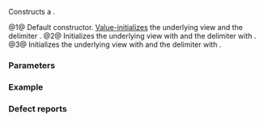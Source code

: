 {{cpp/ranges/lazy_split_view/title|lazy_split_view}}
{{cpp/ranges/lazy_split_view/navbar}}

{{dcl begin}}
{{dcl|num=1|since=c++20|1=
lazy_split_view()
    requires std::default_initializable&lt;V&gt; &amp;&amp;
             std::default_initializable&lt;Pattern&gt; = default;
}}
{{dcla|num=2|since=c++20|1=
constexpr explicit lazy_split_view( V base, Pattern pattern );
}}
{{dcl|num=3|since=c++20|1=
template&lt; ranges::input_range R &gt;
    requires std::constructible_from&lt;V, views::all_t&lt;R&gt;&gt; &amp;&amp;
             std::constructible_from&lt;Pattern, ranges::single_view&lt;
                                                  ranges::range_value_t&lt;R&gt;&gt;&gt;
constexpr explicit lazy_split_view( R&amp;&amp; r, ranges::range_value_t&lt;R&gt; e );
}}
{{dcl end}}

Constructs a {{tt|lazy_split_view}}.

@1@ Default constructor. [[cpp/language/value initialization|Value-initializes]] the underlying view {{rlpsi|/#base_}} and the delimiter {{rlpsi|/#pattern_}}.
@2@ Initializes the underlying view {{tti|base_}} with {{c|std::move(base)}} and the delimiter {{tti|pattern_}} with {{c|std::move(pattern)}}.
@3@ Initializes the underlying view {{tti|base_}} with {{c|views::all(std::forward&lt;R&gt;(r))}} and the delimiter {{tti|pattern_}} with {{c|ranges::single_view{std::move(e)}&lt;!----&gt;}}.

===Parameters===
{{par begin}}
{{par|base|the underlying view to be split}}
{{par|pattern|a view to be used as the delimiter}}
{{par|e|an element to be used as the delimiter}}
{{par end}}

===Example===
{{example}}

===Defect reports===
{{dr list begin}}
{{dr list item|wg=lwg|dr=3714|paper=P2711R1|std=C++20|before=the multi-parameter constructor {{vl|2}} was not explicit|after=made explicit}}
{{dr list end}}

{{langlinks|es|ja|ru|zh}}